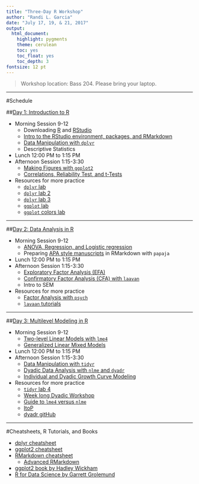 ```yaml
---
title: "Three-Day R Workshop"
author: "Randi L. Garcia"
date: "July 17, 19, & 21, 2017"
output:
  html_document:
    highlight: pygments
    theme: cerulean
    toc: yes
    toc_float: yes
    toc_depth: 3
fontsize: 12 pt
---
```


 > Workshop location: Bass 204. Please bring your laptop.

***

#Schedule

##[Day 1: Introduction to R](Day 1 Slides.pdf)

  + Morning Session 9-12
    - Downloading [R](https://www.r-project.org/) and [RStudio](https://www.rstudio.com/products/rstudio/download/)
    - [Intro to the RStudio environment, packages, and RMarkdown](Intro_to_R.html)
    - [Data Manipulation with `dplyr`](Intro_to_dplyr.html)
    - Descriptive Statistics
  + Lunch 12:00 PM to 1:15 PM 
  + Afternoon Session 1:15-3:30
    - [Making Figures with `ggplot2`](Intro_to_ggplot2.html)
    - [Correlations, Reliability Test, and t-Tests](Corr_reliability_ttest.html)
  + Resources for more practice
    - [`dplyr` lab](https://beanumber.github.io/sds192/lab-single_table.html)
    - [`dplyr` lab 2](https://beanumber.github.io/sds192/lab-group_by.html)
    - [`dplyr` lab 3](https://beanumber.github.io/sds192/lab-join.html)
    - [`ggplot` lab](https://beanumber.github.io/sds192/lab-ggplot2.html)
    - [`ggplot` colors lab](https://beanumber.github.io/sds192/lab-colorbrewer-ggthemes.html)

***

##[Day 2: Data Analysis in R](Day 2 Slides.pdf)

  + Morning Session 9-12
    - [ANOVA, Regression, and Logistic regression](ANOVA_and_regression.html)
    - Preparing [APA style manuscripts](Papaja.pdf) in RMarkdown with `papaja`
  + Lunch 12:00 PM to 1:15 PM  
  + Afternoon Session 1:15-3:30
    - [Exploratory Factor Analysis (EFA)](Exploratory_Factor_Analysis.html)
    - [Confirmatory Factor Analysis (CFA) with `laavan`](Confirmatory_Factor_Analysis_and_SEM.html)
    - Intro to SEM
  + Resources for more practice
    - [Factor Analysis with `psych`](factor.pdf)
    - [`lavaan` tutorials](http://lavaan.ugent.be/tutorial/)

***

##[Day 3: Multilevel Modeling in R](Day 3 Slides.pdf)

  + Morning Session 9-12
    - [Two-level Linear Models with `lme4`](Multilevel_Modeling.html)
    - [Generalized Linear Mixed Models](Generalized_Linear_Mixed_Models.html)
  + Lunch 12:00 PM to 1:15 PM  
  + Afternoon Session 1:15-3:30
    - [Data Manipulation with `tidyr`](Data_manipulation_with_tidyr.html)
    - [Dyadic Data Analysis with `nlme` and `dyadr`](Dyadic_Data_Analysis.html)
    - [Individual and Dyadic Growth Curve Modeling](Growth_Curve_Modeling.html)
  + Resources for more practice
    - [`tidyr` lab 4](https://beanumber.github.io/sds192/lab-tidy.html)
    - [Week long Dyadic Workshop](https://randilgarcia.github.io/week-dyad-workshop/)
    - [Guide to `lme4` versus `nlme`](http://rpsychologist.com/r-guide-longitudinal-lme-lmer)
    - [ItoP](https://davidakenny.shinyapps.io/ItoP/)
    - [dyadr gitHub](https://github.com/RandiLGarcia/dyadr)



***

#Cheatsheets, R Tutorials, and Books

  + [dplyr cheatsheet](https://www.rstudio.com/wp-content/uploads/2015/02/data-wrangling-cheatsheet.pdf)
  + [ggplot2 cheatsheet](https://www.rstudio.com/wp-content/uploads/2016/11/ggplot2-cheatsheet-2.1.pdf)
  + [RMarkdown cheatsheet](https://www.rstudio.com/wp-content/uploads/2016/03/rmarkdown-cheatsheet-2.0.pdf)  
    - [Advanced RMarkdown](http://rmarkdown.rstudio.com/authoring_pandoc_markdown.html)
  + [ggplot2 book by Hadley Wickham](http://ms.mcmaster.ca/~bolker/misc/ggplot2-book.pdf)
  + [R for Data Science by Garrett Grolemund](http://r4ds.had.co.nz/index.html)



